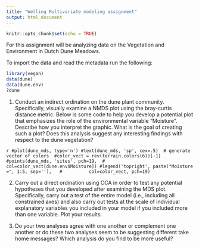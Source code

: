 ```yaml
---
title: "Welling Multivariate modeling assignment"
output: html_document
---
```


```r
knitr::opts_chunk$set(echo = TRUE)
```

For this assignment will be analyzing data on the Vegetation
and Environment in Dutch Dune Meadows.

To import the data and read the metadata run the following:

```r
library(vegan)
data(dune)
data(dune.env)
?dune
```

1. Conduct an indirect ordination on the dune plant community. Specifically,
visually examine a NMDS plot using the bray-curtis distance metric. Below is 
some code to help you develop a potential plot that emphasizes the role of the
environmental variable "Moisture". Describe how you interpret the
graphic. What is the goal of creating such a plot? Does this analysis suggest
any interesting findings with respect to the dune vegetation?

```r
#plot(dune_mds, type='n')
#text(dune_mds, 'sp', cex=.5)
 # generate vector of colors 
#color_vect = rev(terrain.colors(6))[-1]
#points(dune_mds, 'sites', pch=19, 
#           col=color_vect[dune.env$Moisture])
#legend('topright', paste("Moisture =", 1:5, sep=''), 
 #          col=color_vect, pch=19)
    ```

2. Carry out a direct ordination using CCA in order to test any potential 
hypotheses that you developed after examining the MDS plot. Specifically,
carry out a test of the entire model (i.e., including all constrained axes)
and also carry out tests at the scale of individual explanatory variables
you included in your model if you included more than one variable. Plot your 
results.

3. Do your two analyses agree with one another or complement one another or do
these two analyses seem to be suggesting different take home messages? Which
analysis do you find to be more useful?
